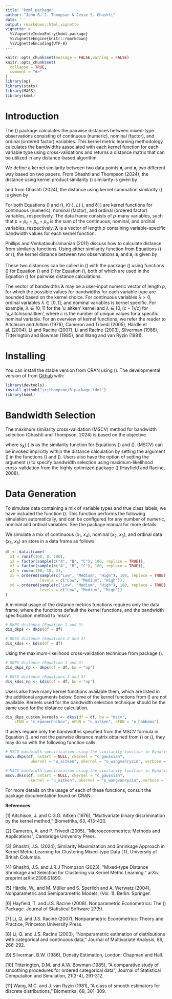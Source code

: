 ```yaml
---
title: "kdml package"
author: "John R. J. Thompson & Jesse S. Ghashti"
date: ' '
output: rmarkdown::html_vignette
vignette: >
  %\VignetteIndexEntry{kdml package}
  %\VignetteEngine{knitr::rmarkdown}
  %\VignetteEncoding{UTF-8}
---
```



```r
knitr::opts_chunk$set(message = FALSE,warning = FALSE)
knitr::opts_chunk$set(
  collapse = TRUE,
  comment = "#>"
)
library(np)
library(stats)
library(MASS)
library(kdml)
```


# Introduction

The \(\texttt{kdml}\) package calculates the pairwise distances between mixed-type observations consisting of continuous (numeric), nominal (factor), and ordinal (ordered factor) variables. This kernel metric learning methodology calculates the bandwidths associated with each kernel function for each variable type using cross-validations and returns a distance matrix that can be utilized in any distance-based  algorithm.

We define a kernel similarity between two data points $\mathbf{x}_{i}$ and $\mathbf{x}_{j}$ two different way based on two papers. From Ghashti and Thompson (2024), the distance using kernel product similarity \(\texttt{dkps}\) similarity is given by 

\begin{equation}\label{eq:kdsumsim}
s_{\text{dkps}}(\mathbf{x}_{i}, \mathbf{x}_{j} \vert \boldsymbol{\lambda}) = \prod_{k=1}^{p_c} \frac{1}{\lambda_k} K\left( \frac{x_{i,k} - x_{j,k}}{\lambda_k}\right)  + \sum_{k=p_c+1}^{p_c + p_u} L(x_{i,k},x_{j,k},\lambda_k) + \sum_{k = p_c+p_u+1}^p l(x_{i,k},x_{j,k},\lambda_k),
\end{equation}

and from Ghashti (2024), the distance using kernel summation similarity \(\texttt{kss}\) is given by 

\begin{equation}\label{eq:dksssim}
s_{\text{kss}}(\mathbf{x}_{i}, \mathbf{x}_{j} \vert \boldsymbol{\lambda}) = \sum_{k=1}^{p_c}  K\left( \frac{x_{i,k} - x_{j,k}}{\lambda_k}\right)  + \sum_{k=p_c+1}^{p_c + p_u} L(x_{i,k},x_{j,k},\lambda_k) + \sum_{k = p_c+p_u+1}^p l(x_{i,k},x_{j,k},\lambda_k).
\end{equation}

For both Equations (\ref{eq:kdsumsim}) and (\ref{eq:dksssim}), $K(\cdot)$, $L(\cdot)$, and $\ell(\cdot)$ are kernel functions for continuous (numeric), nominal (factor), and ordinal (ordered factor) variables, respectively. The data frame consists of $p$-many variables, such that $p = p_c + p_u + p_o$ is the sum of the continuous, nominal, and ordinal variables, respectively. $\boldsymbol{\lambda}$ is a vector of length $p$ containing variable-specific bandwidth values for each kernel function. 

Phillips and Venkatasubramanian (2011) discuss how to calculate distance from similarity functions. Using either similarity function from Equations (\ref{eq:kdsumsim}) or (\ref{eq:dksssim}), the kernel distance between two observations $\mathbf{x}_i$ and $\mathbf{x}_j$ is given by 

\begin{equation}\label{eq:kerndist}
  d^2(\mathbf{x}_i, \mathbf{x}_j \ | \ \boldsymbol{\lambda}) = s(\mathbf{x}_i, \mathbf{x}_i \ | \ \boldsymbol{\lambda}) + s(\mathbf{x}_j, \mathbf{x}_j \ | \ \boldsymbol{\lambda}) - 2s(\mathbf{x}_i, \mathbf{x}_j \ | \ \boldsymbol{\lambda}).
\end{equation}

These two distances can be called in \(\texttt{R}\) with the package \(\texttt{kdml}\) using functions \(\texttt{dkps}\) for Equation (\ref{eq:kdsumsim}) and \(\texttt{dkss}\) for Equation (\ref{eq:dksssim}), both of which are used in the Equation (\ref{eq:kerndist}) for pairwise distance calculations.

The vector of bandwidths $\boldsymbol{\lambda}$ may be a user-input numeric vector of length $p$, for which the possible values for bandwidths for each variable type are bounded based on the kernel choice. For continuous variables $\lambda > 0$, ordinal variables $\lambda \in [0,1]$, and nominal variables is kernel specific. For example, $\lambda \in [0,1]$ for the 'u_aitken' kernel and $\lambda \in [0,(c-1)/c]$ for 'u_aitchisonaitken', where $c$ is the number of unique values for a specific nominal variable. For an overview of kernel functions, we refer the reader to Aitchison and Aitken (1976), Cameron and Trivedi (2005), Härdle et al. (2004), Li and Racine (2007), Li and Racine (2003), Silverman (1986), Titterington and Bowman (1985), and Wang and van Ryzin (1981).

# Installing

You can install the stable version from CRAN using \(\texttt{install.packages()}\). The developmental version of \textsf{kdml} from [Github](https://github.com/jrjthompson/R-package-kdml) with:
```r
library(devtools)
install_github("jrjthompson/R-package-kdml")
library(kdml)
```

# Bandwidth Selection 

The maximum similarity cross-validation (MSCV) method for bandwidth selection (Ghashti and Thompson, 2024) is based on the objective
  
 \begin{equation}\label{eq:mscv}
  \underset{\boldsymbol{\lambda}}{\text{argmax}}\left\{\frac{1}{n}\sum_{i=1}^n\log\left(\frac{1}{(n-1)}\sum_{\substack{j=1 \\ j \ne i}}^n s_{\boldsymbol{\lambda}}(\textbf{x}_i,\textbf{x}_j)\right)\right\},
\end{equation}
 
  where $s_{\boldsymbol{\lambda}}(\cdot)$ is as the similarity function for Equations (\ref{eq:kdsumsim}) and (\ref{eq:dksssim}). (MSCV) can be invoked implicitly within the distance calculation by setting the argument \(\texttt{bw = "mscv"}\) in the functions \(\texttt{dkps}\) and \(\texttt{dkss}\). Users also have the option of setting the argument \(\texttt{bw = "np"}\) to specify bandwidth selection using maximum-likelihood cross-validation from the highly optimized package \(\texttt{np}\) (Hayfield and Racine, 2008).

# Data Generation

To simulate data containing a mix of variable types and true class labels, we have included the function \(\texttt{confactord}\). This function performs the following simulation automatically, and can be configured for any number of numeric, nominal and ordinal variables. See the package manual for more details. 

We simulate a mix of continuous ($x_1$, $x_4$), nominal ($x_2$, $x_3$), and ordinal data ($x_5$, $x_6$) an store in a data frame as follows
```r
df <- data.frame(
  x1 = runif(100, 0, 100),
  x2 = factor(sample(c("A", "B", "C"), 100, replace = TRUE)),
  x3 = factor(sample(c("A", "B", "C"), 100, replace = TRUE)),
  x4 = rnorm(100, 10, 3),
  x5 = ordered(sample(c("Low", "Medium", "High"), 100, replace = TRUE), 
               levels = c("Low", "Medium", "High")),
  x6 = ordered(sample(c("Low", "Medium", "High"), 100, replace = TRUE), 
               levels = c("Low", "Medium", "High"))
)
```

A minimial usage of the distance metrics functions requires only the data frame, where the functions default the kernel functions, and the bandwidth specification method to 'mscv'.

```r
# DKPS distance (Equation 1 and 3)
dis_dkps <- dkps(df = df)

# DKSS distance (Equations 2 and 3)
dis_kdss <- kdss(df = df)
```

Using the maximum-likelihood cross-validation technique from package \(\texttt{np}\).

```r
# DKPS distance (Equation 1 and 3)
dis_dkps_np <- dkps(df = df, bw = "np")

# DKSS distance (Equations 2 and 3)
dis_kdss_np <- kdss(df = df, bw = "np")
```

Users also have many kernel functions available them, which are listed in the additional arguments below. Some of the kernel functions from \(\texttt{np}\) are not available. Kernels used for the bandwidth selection technique should be the same used for the distance calculation.

```r
dis_dkps_custom_kernels <- dkss(df = df, bw = "mscv", 
    cFUN = "c_epanechnikov", uFUN = "u_aitken", oFUN = "o_habbema")
```

If users require only the bandwidths specified from the MSCV formula in Equation (\ref{eq:mscv}), and not the pairwise distance matrix obtained from \(\texttt{dkps}\) or \(\texttt{dkss}\), they may do so with the following function calls:

```r
# MSCV bandwidth specification using the similarity function in Equation (1)
mscv.dkps(df, nstart = NULL, ckernel = "c_gaussian", 
           ukernel = "u_aitken", okernel = "o_wangvanryzin", verbose = TRUE) 

# MSCV bandwidth specification using the similarity function in Equation (2)
mscv.dkss(df, nstart = NULL, ckernel = "c_gaussian", 
          ukernel = "u_aitken", okernel = "o_wangvanryzin", verbose = TRUE) 
```

For more details on the usage of each of these functions, consult the package documentation found on CRAN.

**References**

[1] Aitchison, J. and C.G.G. Aitken (1976), “Multivariate binary discrimination by the kernel method,” Biometrika, 63, 413-420.

[2] Cameron, A. and P. Trivedi (2005), “Microeconometrics: Methods and Applications”, Cambridge University Press.

[3] Ghashti, J.S. (2024), Similarity Maximization and Shrinkage Approach in Kernel Metric Learning for Clustering Mixed-type Data (T), University of British Columbia.

[4] Ghashti, J.S. and J.R.J Thompson (2023), “Mixed-type Distance Shrinkage and Selection for Clustering via Kernel Metric Learning.” arXiv preprint arXiv:2306.01890.

[5] Härdle, W., and M. Müller and S. Sperlich and A. Werwatz (2004), Nonparametric and Semiparametric Models, (Vol. 1). Berlin: Springer.

[6] Hayfield, T. and J.S. Racine (2008). Nonparametric Econometrics: The \(\texttt{np}\) Package. Journal of Statistical Software 27(5).

[7] Li, Q. and J.S. Racine (2007), Nonparametric Econometrics: Theory and Practice, Princeton University Press.

[8] Li, Q. and J.S. Racine (2003), “Nonparametric estimation of distributions with categorical and continuous data,” Journal of Multivariate Analysis, 86, 266-292.

[9] Silverman, B.W. (1986), Density Estimation, London: Chapman and Hall.

[10] Titterington, D.M. and A.W. Bowman (1985), “A comparative study of smoothing procedures for ordered categorical data”, Journal of Statistical Computation and Simulation, 21(3-4), 291-312.

[11] Wang, M.C. and J. van Ryzin (1981), “A class of smooth estimators for discrete distributions,” Biometrika, 68, 301-309.
